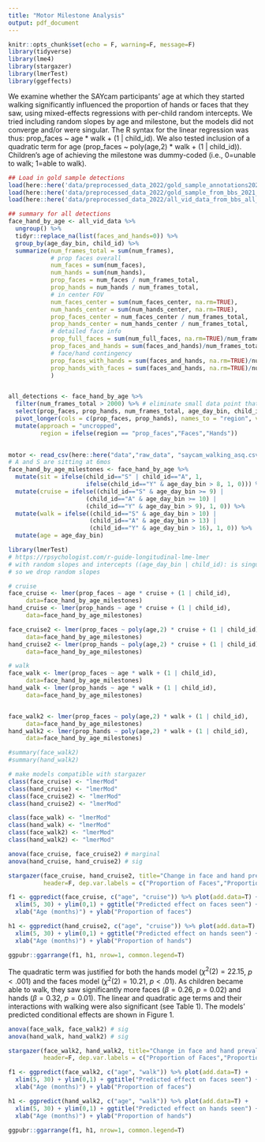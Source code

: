```yaml
---
title: "Motor Milestone Analysis"
output: pdf_document
---
```


```r
knitr::opts_chunk$set(echo = F, warning=F, message=F)
library(tidyverse)
library(lme4)
library(stargazer)
library(lmerTest)
library(ggeffects)
```

We examine whether the SAYcam participants' age at which they started walking significantly influenced the proportion of hands or faces that they saw, using mixed-effects regressions with per-child random intercepts.
We tried including random slopes by age and milestone, but the models did not converge and/or were singular. The R syntax for the linear regression was thus: prop_faces ~ age * walk + (1 | child_id).
We also tested inclusion of a quadratic term for age (prop_faces ~ poly(age,2) * walk + (1 | child_id)).
Children's age of achieving the milestone was dummy-coded (i.e., 0=unable to walk; 1=able to walk).


```r
## Load in gold sample detections
load(here::here('data/preprocessed_data_2022/gold_sample_annotations2020-01-31.RData')) # human annotations
load(here::here('data/preprocessed_data_2022/gold_sample_from_bbs_2021_with_centerall_detections.RData')) 
load(here::here('data/preprocessed_data_2022/all_vid_data_from_bbs_all_detections.RData')) # all detections

```


```r
## summary for all detections
face_hand_by_age <- all_vid_data %>%
  ungroup() %>%
  tidyr::replace_na(list(faces_and_hands=0)) %>%
  group_by(age_day_bin, child_id) %>%
  summarize(num_frames_total = sum(num_frames), 
            # prop faces overall
            num_faces = sum(num_faces), 
            num_hands = sum(num_hands), 
            prop_faces = num_faces / num_frames_total, 
            prop_hands = num_hands / num_frames_total,
            # in center FOV
            num_faces_center = sum(num_faces_center, na.rm=TRUE), 
            num_hands_center = sum(num_hands_center, na.rm=TRUE), 
            prop_faces_center = num_faces_center / num_frames_total, 
            prop_hands_center = num_hands_center / num_frames_total,
            # detailed face info
            prop_full_faces = sum(num_full_faces, na.rm=TRUE)/num_frames_total,
            prop_faces_and_hands = sum(faces_and_hands)/num_frames_total,
            # face/hand contingency
            prop_faces_with_hands = sum(faces_and_hands, na.rm=TRUE)/num_faces, 
            prop_hands_with_faces = sum(faces_and_hands, na.rm=TRUE)/num_hands 
            )


all_detections <- face_hand_by_age %>%
  filter(num_frames_total > 2000) %>% # eliminate small data point that skews scaling
  select(prop_faces, prop_hands, num_frames_total, age_day_bin, child_id) %>%
  pivot_longer(cols = c(prop_faces, prop_hands), names_to = "region", values_to = "prop") %>%
  mutate(approach = "uncropped",
         region = ifelse(region == "prop_faces","Faces","Hands"))  
  

```

```r
motor <- read_csv(here::here("data","raw_data", "saycam_walking_asq.csv"))
# A and S are sitting at 6mos
face_hand_by_age_milestones <- face_hand_by_age %>%
  mutate(sit = ifelse(child_id=="S" | child_id=="A", 1, 
                      ifelse(child_id=="Y" & age_day_bin > 8, 1, 0))) %>%
  mutate(cruise = ifelse((child_id=="S" & age_day_bin >= 9) | 
                      (child_id=="A" & age_day_bin >= 10) | 
                      (child_id=="Y" & age_day_bin > 9), 1, 0)) %>%
  mutate(walk = ifelse((child_id=="S" & age_day_bin > 10) |
                       (child_id=="A" & age_day_bin > 13) |
                       (child_id=="Y" & age_day_bin > 16), 1, 0)) %>%
  mutate(age = age_day_bin)

library(lmerTest)
# https://rpsychologist.com/r-guide-longitudinal-lme-lmer
# with random slopes and intercepts ((age_day_bin | child_id): is singular / not converging
# so we drop random slopes

# cruise
face_cruise <- lmer(prop_faces ~ age * cruise + (1 | child_id), 
     data=face_hand_by_age_milestones)
hand_cruise <- lmer(prop_hands ~ age * cruise + (1 | child_id), 
     data=face_hand_by_age_milestones)

face_cruise2 <- lmer(prop_faces ~ poly(age,2) * cruise + (1 | child_id), 
     data=face_hand_by_age_milestones)
hand_cruise2 <- lmer(prop_hands ~ poly(age,2) * cruise + (1 | child_id), 
     data=face_hand_by_age_milestones)

# walk
face_walk <- lmer(prop_faces ~ age * walk + (1 | child_id), 
     data=face_hand_by_age_milestones)
hand_walk <- lmer(prop_hands ~ age * walk + (1 | child_id), 
     data=face_hand_by_age_milestones)


face_walk2 <- lmer(prop_faces ~ poly(age,2) * walk + (1 | child_id), 
     data=face_hand_by_age_milestones)
hand_walk2 <- lmer(prop_hands ~ poly(age,2) * walk + (1 | child_id), 
     data=face_hand_by_age_milestones)

#summary(face_walk2)
#summary(hand_walk2)

# make models compatible with stargazer
class(face_cruise) <- "lmerMod"
class(hand_cruise) <- "lmerMod"
class(face_cruise2) <- "lmerMod"
class(hand_cruise2) <- "lmerMod"

class(face_walk) <- "lmerMod"
class(hand_walk) <- "lmerMod"
class(face_walk2) <- "lmerMod"
class(hand_walk2) <- "lmerMod"
```

<!--
## Cruising

#The quadratic term was justified for the hands model ($\chi^2(2)=16.29$, $p<.001$), but not for the faces model ($\chi^2(2)=5.77$, $p=.06$).
#As children became able to cruise, they saw significantly more faces ($\beta = 0.27$), but there was no significant effect on hands. 
#For faces, there was a significant negative interaction of age and cruising ($\beta = -0.03$, $p=0.025$), and a marginal positive effect of age ($\beta = 0.03$, $p=0.055$).
-->



```r
anova(face_cruise, face_cruise2) # marginal
anova(hand_cruise, hand_cruise2) # sig
```


```r
stargazer(face_cruise, hand_cruise2, title="Change in face and hand prevalence by ability to cruise", 
          header=F, dep.var.labels = c("Proportion of Faces","Proportion of Hands"), nobs=F)
```

```r
f1 <- ggpredict(face_cruise, c("age", "cruise")) %>% plot(add.data=T) +
  xlim(5, 30) + ylim(0,1) + ggtitle("Predicted effect on faces seen") + 
  xlab("Age (months)") + ylab("Proportion of faces") 

h1 <- ggpredict(hand_cruise2, c("age", "cruise")) %>% plot(add.data=T) +
  xlim(5, 30) + ylim(0,1) + ggtitle("Predicted effect on hands seen") + 
  xlab("Age (months)") + ylab("Proportion of hands") 

ggpubr::ggarrange(f1, h1, nrow=1, common.legend=T)
```



<!-- ## Walking -->

The quadratic term was justified for both the hands model ($\chi^2(2)=22.15$, $p<.001$) and the faces model ($\chi^2(2)=10.21$, $p<.01$).
As children became able to walk, they saw significantly more faces ($\beta = 0.26$, $p=0.02$) and hands ($\beta = 0.32$, $p=0.01$). 
The linear and quadratic age terms and their interactions with walking were also significant (see Table 1).
The models' predicted conditional effects are shown in Figure 1.

```r
anova(face_walk, face_walk2) # sig
anova(hand_walk, hand_walk2) # sig
```


```r
stargazer(face_walk2, hand_walk2, title="Change in face and hand prevalence by ability to walk", 
          header=F, dep.var.labels = c("Proportion of Faces","Proportion of Hands"), nobs=F)
```

```r
f1 <- ggpredict(face_walk2, c("age", "walk")) %>% plot(add.data=T) +
  xlim(5, 30) + ylim(0,1) + ggtitle("Predicted effect on faces seen") + 
  xlab("Age (months)") + ylab("Proportion of faces") 

h1 <- ggpredict(hand_walk2, c("age", "walk")) %>% plot(add.data=T) +
  xlim(5, 30) + ylim(0,1) + ggtitle("Predicted effect on hands seen") + 
  xlab("Age (months)") + ylab("Proportion of hands") 

ggpubr::ggarrange(f1, h1, nrow=1, common.legend=T)
```

